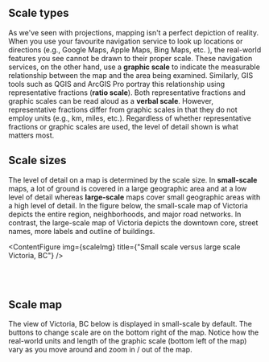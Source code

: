 
## Scale types

As we've seen with projections, mapping isn't a perfect depiction of reality. When you use your favourite navigation service to look up locations or directions (e.g., Google Maps, Apple Maps, Bing Maps, etc. ), the real-world features you see cannot be drawn to their proper scale. These navigation services, on the other hand, use a **graphic scale** to indicate the measurable relationship between the map and the area being examined. Similarly, GIS tools such as QGIS and ArcGIS Pro portray this relationship using representative fractions (**ratio scale**). Both representative fractions and graphic scales can be read aloud as a **verbal scale**. However, representative fractions differ from graphic scales in that they do not employ units (e.g., km, miles, etc.). Regardless of whether representative fractions or graphic scales are used, the level of detail shown is what matters most.

## Scale sizes

The level of detail on a map is determined by the scale size. In **small-scale** maps, a lot of ground is covered in a large geographic area and at a low level of detail whereas **large-scale** maps cover small geographic areas with a high level of detail. In the figure below, the small-scale map of Victoria depicts the entire region, neighborhoods, and major road networks. In contrast, the large-scale map of Victoria depicts the downtown core, street names, more labels and outline of buildings.

<ContentFigure
  img={scaleImg}
  title={"Small scale versus large scale Victoria, BC"}
/>

<br></br>

## Scale map

The view of Victoria, BC below is displayed in small-scale by default. The buttons to change scale are on the bottom right of the map. Notice how the real-world units and length of the graphic scale (bottom left of the map) vary as you move around and zoom in / out of the map.

<ScaleMap />

<br></br>
